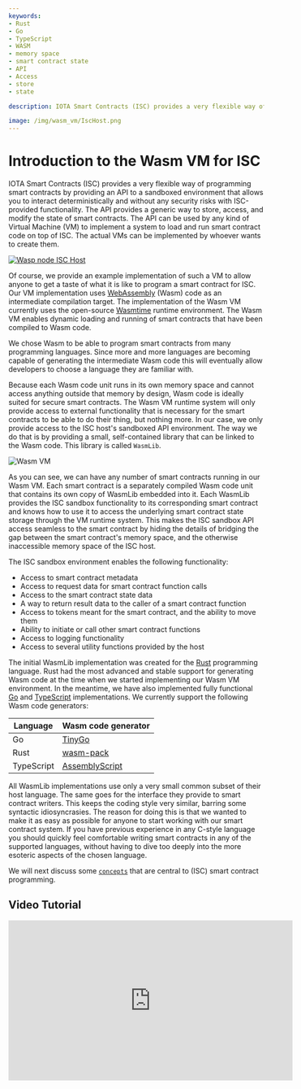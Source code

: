 ```yaml
---
keywords:
- Rust
- Go
- TypeScript
- WASM
- memory space
- smart contract state
- API
- Access
- store
- state

description: IOTA Smart Contracts (ISC) provides a very flexible way of programming smart contracts by providing an API to a sandboxed environment that allows you to interact deterministically and without any security risks with ISC-provided functionality.

image: /img/wasm_vm/IscHost.png
---
```


# Introduction to the Wasm VM for ISC

IOTA Smart Contracts (ISC) provides a very flexible way of programming smart contracts by
providing an API to a sandboxed environment that allows you to interact deterministically
and without any security risks with ISC-provided functionality. The API provides a generic
way to store, access, and modify the state of smart contracts. The API can be used by any
kind of Virtual Machine (VM) to implement a system to load and run smart contract code on
top of ISC. The actual VMs can be implemented by whoever wants to create them.

[![Wasp node ISC Host](/img/wasm_vm/IscHost.png)](/img/wasm_vm/IscHost.png)

Of course, we provide an example implementation of such a VM to allow anyone to get a
taste of what it is like to program a smart contract for ISC. Our VM implementation uses
[WebAssembly](https://webassembly.org/) (Wasm) code as an intermediate compilation target.
The implementation of the Wasm VM currently uses the open-source
[Wasmtime](https://wasmtime.dev/) runtime environment. The Wasm VM enables dynamic
loading and running of smart contracts that have been compiled to Wasm code.

We chose Wasm to be able to program smart contracts from many programming languages. Since
more and more languages are becoming capable of generating the intermediate Wasm code this
will eventually allow developers to choose a language they are familiar with.

Because each Wasm code unit runs in its own memory space and cannot access anything
outside that memory by design, Wasm code is ideally suited for secure smart contracts.
The Wasm VM runtime system will only provide access to external functionality that is
necessary for the smart contracts to be able to do their thing, but nothing more. In our
case, we only provide access to the ISC host's sandboxed API environment. The way we do
that is by providing a small, self-contained library that can be linked to the Wasm code.
This library is called `WasmLib`.

![Wasm VM](/img/wasm_vm/WasmVM.png)

As you can see, we can have any number of smart contracts running in our Wasm VM. Each
smart contract is a separately compiled Wasm code unit that contains its own copy of
WasmLib embedded into it. Each WasmLib provides the ISC sandbox functionality to its
corresponding smart contract and knows how to use it to access the underlying smart
contract state storage through the VM runtime system. This makes the ISC sandbox API
access seamless to the smart contract by hiding the details of bridging the gap between
the smart contract's memory space, and the otherwise inaccessible memory space of the ISC
host.

The ISC sandbox environment enables the following functionality:

- Access to smart contract metadata
- Access to request data for smart contract function calls
- Access to the smart contract state data
- A way to return result data to the caller of a smart contract function
- Access to tokens meant for the smart contract, and the ability to move them
- Ability to initiate or call other smart contract functions
- Access to logging functionality
- Access to several utility functions provided by the host

The initial WasmLib implementation was created for the [Rust](https://www.rust-lang.org/)
programming language. Rust had the most advanced and stable support for generating Wasm
code at the time when we started implementing our Wasm VM environment. In the meantime,
we have also implemented fully functional [Go](https://golang.org/) and
[TypeScript](https://www.typescriptlang.org/) implementations. We currently support the
following Wasm code generators:

| Language   | Wasm code generator |
| ---------- | ------------------- |
| Go         | [TinyGo](https://tinygo.org/) |
| Rust       | [wasm-pack](https://rustwasm.github.io/wasm-pack/) |
| TypeScript | [AssemblyScript](https://www.assemblyscript.org/) |

All WasmLib implementations use only a very small common subset of their host language.
The same goes for the interface they provide to smart contract writers. This keeps the
coding style very similar, barring some syntactic idiosyncrasies. The reason for doing
this is that we wanted to make it as easy as possible for anyone to start working with our
smart contract system. If you have previous experience in any C-style language you should
quickly feel comfortable writing smart contracts in any of the supported languages,
without having to dive too deeply into the more esoteric aspects of the chosen language.


We will next discuss some [`concepts`](concepts.mdx) that are central to (ISC) smart
contract programming.

## Video Tutorial

<iframe width="560" height="315" src="https://www.youtube.com/embed/Yaev4Cu1GW0" title="Wasm Contract Deploy" frameborder="0" allow="accelerometer; autoplay; clipboard-write; encrypted-media; gyroscope; picture-in-picture" allowfullscreen></iframe>
